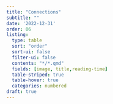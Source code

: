 ```yaml
---
title: "Connections"
subtitle: ""
date: '2022-12-31'
order: 06
listing:
  type: table
  sort: "order"
  sort-ui: false
  filter-ui: false
  contents: "*/*.qmd"
  fields: [image, title,reading-time]
  table-striped: true
  table-hover: true
  categories: numbered
draft: true
---
```


